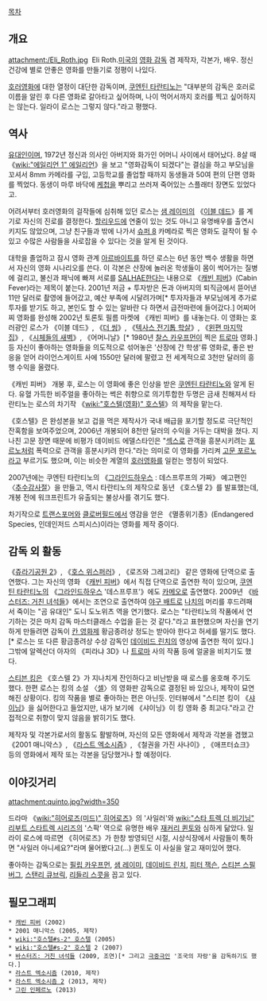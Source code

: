 [[목차]]
== 개요 ==
attachment:/Eli_Roth.jpg ﻿
Eli Roth.[[미국]]의 [[영화 감독]] 겸 제작자, 각본가, 배우. 정신건강에 별로 안좋은 영화를 만들기로 정평이 나있다.

[[호러영화]]에 대한 열정이 대단한 감독이며, [[쿠엔틴 타란티노]]는 "대부분의 감독은 호러로 이름을 알린 후 다른 영화로 갈아타고 싶어하며, 나이 먹어서까지 호러를 찍고 싶어하지는 않는다. 일라이 로스는 그렇지 않다."라고 평했다.

== 역사 ==
[[유대인]]이며, 1972년 정신과 의사인 아버지와 화가인 어머니 사이에서 태어났다. 8살 때 《[[wiki:"에일리언 1" 에일리언]]》을 보고 "영화감독이 되겠다"는 결심을 하고 부모님을 꼬셔서 8mm 카메라를 구입, 고등학교를 졸업할 때까지 동생들과 50여 편의 단편 영화를 찍었다. 동생이 마루 바닥에 [[케첩]]을 뿌리고 쓰러져 죽어있는 스플래터 장면도 있었다고.

어려서부터 호러영화의 걸작들에 심취해 있던 로스는 [[샘 레이미]]의 《[[이블 데드]]》를 계기로 자신의 진로를 결정한다. [[할리우드]]에 연줄이 있는 것도 아니고 유명배우를 출연시키지도 않았으며, 그냥 친구들과 밖에 나가서 [[슈퍼 8]] 카메라로 찍은 영화도 걸작이 될 수 있고 수많은 사람들을 사로잡을 수 있다는 것을 알게 된 것이다.

대학을 졸업하고 잠시 영화 관계 [[아르바이트]]를 하던 로스는 6년 동안 백수 생활을 하면서 자신의 영화 시나리오를 쓴다. 이 각본은 산장에 놀러온 학생들이 몸이 썩어가는 질병에 걸리고, 불신과 패닉에 빠져 서로를 [[SALHAE]]한다는 내용으로 《[[캐빈 피버]]》(Cabin Fever)라는 제목이 붙는다. 2001년 저금 + 투자받은 돈과 아버지의 퇴직금에서 뜯어낸 11만 달러로 촬영에 들어갔고, 예산 부족에 시달려가며[* 투자자들과 부모님에게 추가로 투자를 받기도 하고, 본인도 할 수 있는 알바란 다 하면서 급전마련에 들어갔다.] 어찌어찌 영화를 완성해 2002년 토론토 필름 마켓에 《캐빈 피버》를 내놓는다. 이 영화는 호러광인 로스가 《이블 데드》, 《[[더 씽]]》, 《[[텍사스 전기톱 학살]]》, 《[[왼편 마지막 집]]》, 《[[시체들의 새벽]]》, 《어머니날》[* 1980년 [[찰스 카우프먼]]이 찍은 [[트로마]] 영화.] 등 자신이 좋아하는 영화들을 의도적으로 섞어놓은 '산장에 간 학생'류 영화로, 좋은 반응을 얻어 라이언스게이트 사에 1550만 달러에 팔렸고 전 세계적으로 3천만 달러의 흥행 수익을 올렸다.

《캐빈 피버》 개봉 후, 로스는 이 영화에 좋은 인상을 받은 [[쿠엔틴 타란티노]]와 알게 된다. 유혈 가득한 비주얼을 좋아하는 썩은 취향으로 의기투합한 두명은 금새 친해져서 타란티노는 로스의 차기작 《[[wiki:"호스텔(영화)" 호스텔]]》의 제작을 맡는다.

《호스텔》은 완성본을 보고 겁을 먹은 제작사가 국내 배급을 포기할 정도로 극단적인 잔혹함을 보여주었으며, 2006년 개봉되어 8천만 달러의 수익을 거두는 대박을 쳤다. 지나친 고문 장면 때문에 비평가 데이비드 에델스타인은 "[[섹스]]로 관객을 흥분시키려는 [[포르노]]처럼 폭력으로 관객을 흥분시키려 한다."라는 의미로 이 영화를 가리켜 [[고문 포르노]]라고 부르기도 했으며, 이는 비슷한 계열의 [[호러영화]]를 일컫는 명칭이 되었다.

2007년에는 쿠엔틴 타란티노의 《[[그라인드하우스]] : 데스프루프의 가짜》 예고편인 〈[[추수감사절]]〉을 만들고, 역시 타란티노의 제작으로 동년 《호스텔 2》를 발표했는데, 개봉 전에 워크프린트가 유출되는 불상사를 겪기도 했다.

차기작으로 [[트랜스포머]]와 [[클로버필드]]에서 영감을 얻은 《멸종위기종》(Endangered Species, 인데인저드 스피시스)이라는 영화를 제작 중이다.

== 감독 외 활동 ==
《[[쥬라기공원 2]]》, 《[[호스 위스퍼러]]》, 《로즈와 그레고리》 같은 영화에 단역으로 출연했다. 그는 자신의 영화 《[[캐빈 피버]]》에서 직접 단역으로 출연한 적이 있으며, [[쿠엔틴 타란티노]]의 《[[그라인드하우스]] '데스프루프'》에도 [[카메오]]로 출연했다. 2009년 《[[바스터즈: 거친 녀석들]]》에서는 조연으로 출연하여 [[야구 배트]]로 [[나치]]의 머리를 후드려패서 죽이는 "곰 유대인" 도니 도노위츠 역을 연기했다. 로스는 "타란티노의 작품에서 연기하는 것은 마치 감독 마스터클래스 수업을 듣는 것 같다."라고 표현했으며 자신을 연기하게 만들려면 감독이 [[칸 영화제]] 황금종려상 정도는 받아야 한다고 허세를 떨기도 했다.[* 로스는 또 다른 황금종려상 수상 감독인 [[데이비드 린치]]의 영상에 출연한 적이 있다.] 그밖에 알렉산더 아자의 《피라냐 3D》나 [[트로마]] 사의 작품 등에 얼굴을 비치기도 했다.

[[스티븐 킹]]은 《호스텔 2》가 지나치게 잔인하다고 비난받을 때 로스를 옹호해 주기도 했다. 한편 로스는 킹의 소설 〈[[셀]]〉의 영화판 감독으로 결정된 바 있으나, 제작이 묘연해진 상황이다. 킹의 작품을 별로 좋아하는 편은 아닌듯. 인터뷰에서 "스티븐 킹이 《[[샤이닝]]》을 싫어한다고 들었지만, 내가 보기에 《샤이닝》이 킹 영화 중 최고다."라고 간접적으로 취향이 맞지 않음을 밝히기도 했다.

제작자 및 각본가로서의 활동도 활발하며, 자신의 모든 영화에서 제작과 각본을 겸했고 《2001 매니악스》, 《[[라스트 엑소시즘]]》, 《철권을 가진 사나이》, 《애프터쇼크》 등의 영화에서 제작 또는 각본을 담당했거나 할 예정이다.

== 이야깃거리 ==
attachment:quinto.jpg?width=350

드라마 《[[wiki:"히어로즈(미드)" 히어로즈]]》의 '사일러'와 [[wiki:"스타 트렉 더 비기닝" 리부트 스타트렉 시리즈]]의 '스팍' 역으로 유명한 배우 [[재커리 퀸토]]와 심하게 닮았다. 일라이 로스에 따르면 《히어로즈》가 한창 방영되던 시절, 시상식장에서 사람들이 툭하면 "사일러 아니세요?"라며 물어봤다고(...) 퀸토도 이 사실을 알고 재미있어 했다.

좋아하는 감독으로는 [[필립 카우프먼]], [[샘 레이미]], [[데이비드 린치]], [[피터 잭슨]], [[스티븐 스필버그]], [[스탠리 큐브릭]], [[리들리 스콧]]을 꼽고 있다.

== 필모그래피 ==
 * [[캐빈 피버]] (2002)
 * 2001 매니악스 (2005, 제작)
 * [[wiki:"호스텔#s-2" 호스텔]] (2005)
 * [[wiki:"호스텔#s-2" 호스텔]] 2 (2007)
 * [[바스터즈: 거친 녀석들]] (2009, 조연)[* 그리고 [[극중극]]인 '조국의 자랑'을 감독하기도 했다.]
 * [[라스트 엑소시즘]] (2010, 제작)
 * [[라스트 엑소시즘 2]] (2013, 제작)
 * [[그린 인페르노]] (2013)
